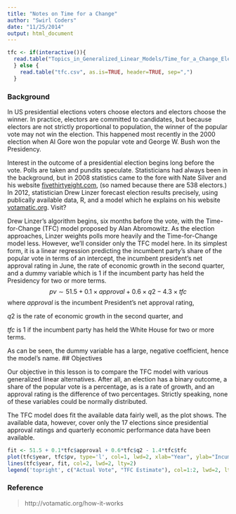 ```yaml
---
title: "Notes on Time for a Change"
author: "Swirl Coders"
date: "11/25/2014"
output: html_document
---
```


```r
tfc <- if(interactive()){
  read.table("Topics_in_Generalized_Linear_Models/Time_for_a_Change_Election_Model/tfc.csv", as.is=TRUE, header=TRUE, sep=",")
  } else {
    read.table("tfc.csv", as.is=TRUE, header=TRUE, sep=",")
  }
```

### Background

In US presidential elections voters choose electors and electors choose the winner. In practice, electors are committed to candidates, but because electors are not strictly proportional to population, the winner of the popular vote may not win the election. This happened most recently in the 2000 election when Al Gore won the popular vote and George W. Bush won the Presidency.

Interest in the outcome of a presidential election begins long before the vote. Polls are taken and pundits speculate. Statisticians had always been in the background, but in 2008 statistics came to the fore with Nate Silver and his website [fivethirtyeight.com](http://fivethirtyeight.com), (so named because there are 538 electors.) In 2012, statistician Drew Linzer forecast election results precisely, using publically available data, R, and a model which he explains on his website [votamatic.org](http://votamatic.org/how-it-works/). Visit?

Drew Linzer's algorithm begins, six months before the vote, with the Time-for-Change (TFC) model proposed by Alan Abromowitz. As the election approaches, Linzer weights polls more heavily and the Time-for-Change model less. However, we'll consider only the TFC model here. In its simplest form, it is a linear regression predicting the incumbent party's share of the popular vote in terms of an intercept, the incumbent president's net approval rating in June, the rate of economic growth in the second quarter, and a dummy variable which is 1 if the incumbent party has held the Presidency for two or more terms.$$pv \sim 51.5 + 0.1 \times approval + 0.6 \times q2 - 4.3 \times tfc$$where $approval$ is the incumbent President's net approval rating,

$q2$ is the rate of economic growth in the second quarter, and

$tfc$ is 1 if the incumbent party has held the White House for two or more terms.

As can be seen, the dummy variable has a large, negative coefficient, hence the model's name.
## Objectives

Our objective in this lesson is to compare the TFC model with various generalized linear alternatives. After all, an election has a binary outcome, a share of the popular vote is a percentage, as is a rate of growth, and an approval rating is the difference of two percentages. Strictly speaking, none of these variables could be normally distributed.

The TFC model does fit the available data fairly well, as the plot shows. The available data, however, cover only the 17 elections since presidential approval ratings and quarterly economic performance data have been available.

```r
fit <- 51.5 + 0.1*tfc$approval + 0.6*tfc$q2 - 1.4*tfc$tfc
plot(tfc$year, tfc$pv, type='l', col=1, lwd=2, xlab="Year", ylab="Incumbent Party's Percent", main="The Time for Change Model")
lines(tfc$year, fit, col=2, lwd=2, lty=2)
legend('topright', c("Actual Vote", "TFC Estimate"), col=1:2, lwd=2, lty=1:2)
```


### Reference
> http://votamatic.org/how-it-works

